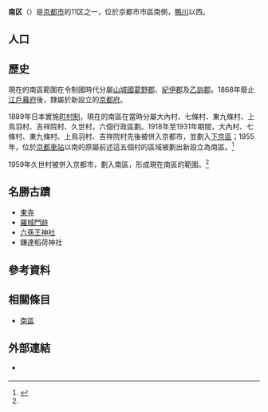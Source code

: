 {{日本區
| 自治體名 =南區
| 圖像=[[File:Japan_2006_-_Kyoto_-_Toji_Pagoda.JPG|240px]]
| 圖像說明=[[教王護國寺|教王護國寺]]（[[真言宗十八本山|真言宗十八本山]]第9號）
| 區章 = 
| 區長 = 
| 日文原名=南区
| 平假名 =みなみく
| 羅馬字拼音 =Minami-ku
| 都道府縣 = 京都府
| 市 = 京都市
| 支廳 = 
| 編號 =26107-6
| 面積 =15.78
| 邊界未定 = 
| 人口 = {{formatnum:{{自治體人口/京都府|京都市南区}}}}<ref>{{自治體人口/京都府|source}}</ref>
| 人口密度 = 
| 統計時間 = {{自治體人口/京都府|date}}
| 自治體 =京都市（[[東山區_(日本)|東山區]]、[[下京區|下京區]]、[[右京區|右京區]]、[[伏見區|伏見區]]、[[西京區|西京區]]）、[[向日市|向日市]]|
| 樹 = 
| 花 = 
| 鳥 = 
| 其他象徵物 = 
| 其他象徵 = 
| 郵遞區號 =601-8511
| 所在地=南区西九条南田町1番地3號
| 電話號碼 = 75-681-3111
| 外部連結 = http://www.city.kyoto.lg.jp/minami/
| 經度 = 
| 緯度 = 
| 地圖 = Minami-ku in Kyoto City.svg 
| 註記 =
|}}

'''南区'''（{{jpn|j=南区|hg=みなみく|rm=Minami ku|f=y}}）是[[京都市|京都市]]的11区之一，位於京都市市區南側，[[鴨川_(淀川水系)|鴨川]]以西。

== 人口 ==

{{日本人口統計| location=Minami, Kyoto| name=南區|無人口分布圖=1}}

== 歷史 ==
現在的南區範圍在令制國時代分屬[[山城國|山城國]][[葛野郡|葛野郡]]、[[紀伊郡|紀伊郡]]及[[乙訓郡|乙訓郡]]。1868年廢止[[江戶幕府|江戶幕府]]後，隸屬於新設立的[[京都府|京都府]]。

1889年日本實施[[町村制|町村制]]，現在的南區在當時分屬大內村、七條村、東九條村、上鳥羽村、吉祥院村、久世村，六個行政區劃。1918年至1931年期間，大內村、七條村、東九條村、上鳥羽村、吉祥院村先後被併入京都市，並劃入[[下京區|下京區]]；1955年，位於[[京都車站|京都車站]]以南的原屬前述這五個村的區域被劃出新設立為南區。<ref name="Brief">{{Cite web| url=http://www.city.kyoto.lg.jp/minami/page/0000010485.html| title=南區的介紹| publisher=京都市南區公所| date=2014-07-31| accessdate=2017-06-05| language=ja| archive-date=2017-05-03| archive-url=https://web.archive.org/web/20170503130415/http://www.city.kyoto.lg.jp/minami/page/0000010485.html| dead-url=no}}</ref>

1959年久世村被併入京都市，劃入南區，形成現在南區的範圍。<ref name="Brief" />

== 名勝古蹟 ==
*[[東寺|東寺]]
*[[羅城門|羅城門跡]]
*[[六孫王神社|六孫王神社]]
*鎌達稻荷神社

== 參考資料 ==
{{Reflist}}

== 相關條目 ==
* [[南區|南區]]

== 外部連結 ==  
{{Commonscat|Minami-ku, Kyoto}}
* {{Ja}} {{Facebook|南区民ふれあいカフェみなみなみなみ-1665705297091258|南區友誼咖啡館}}

{{京都府}}